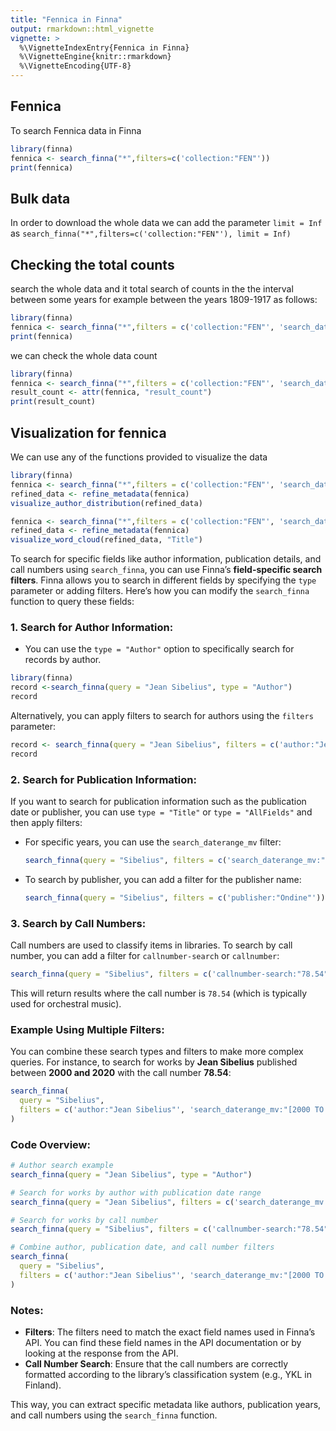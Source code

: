 ```yaml
---
title: "Fennica in Finna"
output: rmarkdown::html_vignette
vignette: >
  %\VignetteIndexEntry{Fennica in Finna}
  %\VignetteEngine{knitr::rmarkdown}
  %\VignetteEncoding{UTF-8}
---
```


## Fennica 

To search Fennica data in Finna

```r
library(finna)
fennica <- search_finna("*",filters=c('collection:"FEN"'))
print(fennica)
```

## Bulk data

In order to download the whole data we can add the parameter `limit = Inf`
as `search_finna("*",filters=c('collection:"FEN"'), limit = Inf)`

## Checking the total counts

search the whole data and it total search of counts in the the interval between 
some years for example between the years 1809-1917 as follows:

```r
library(finna)
fennica <- search_finna("*",filters = c('collection:"FEN"', 'search_daterange_mv:"[1809 TO 1918]"'))
print(fennica)
```

we can check the whole data count

```r
library(finna)
fennica <- search_finna("*",filters = c('collection:"FEN"', 'search_daterange_mv:"[1809 TO 1918]"'))
result_count <- attr(fennica, "result_count")
print(result_count)
```

## Visualization for fennica

We can use any of the functions provided to visualize the data 
```r
library(finna)
fennica <- search_finna("*",filters = c('collection:"FEN"', 'search_daterange_mv:"[1809 TO 1918]"'))
refined_data <- refine_metadata(fennica)
visualize_author_distribution(refined_data)
```

```r
fennica <- search_finna("*",filters = c('collection:"FEN"', 'search_daterange_mv:"[1809 TO 1918]"'))
refined_data <- refine_metadata(fennica)
visualize_word_cloud(refined_data, "Title")
```

To search for specific fields like author information, publication details, and call numbers 
using `search_finna`, you can use Finna's **field-specific search filters**. Finna allows 
you to search in different fields by specifying the `type` parameter or adding filters. 
Here's how you can modify the `search_finna` function to query these fields:

### 1. **Search for Author Information:**

   - You can use the `type = "Author"` option to specifically search for records by author.

```r
library(finna)
record <-search_finna(query = "Jean Sibelius", type = "Author")
record
```

Alternatively, you can apply filters to search for authors using the `filters` parameter:

```r
record <- search_finna(query = "Jean Sibelius", filters = c('author:"Jean Sibelius"'))
record
```

### 2. **Search for Publication Information:**

   If you want to search for publication information such as the publication date or publisher, you can use `type = "Title"` or `type = "AllFields"` and then apply filters:

   - For specific years, you can use the `search_daterange_mv` filter:

     ```r
     search_finna(query = "Sibelius", filters = c('search_daterange_mv:"[2000 TO 2020]"'))
     ```

   - To search by publisher, you can add a filter for the publisher name:

     ```r
     search_finna(query = "Sibelius", filters = c('publisher:"Ondine"'))
     ```

### 3. **Search by Call Numbers:**

   Call numbers are used to classify items in libraries. To search by call number, you can add a filter for `callnumber-search` or `callnumber`:

   ```r
   search_finna(query = "Sibelius", filters = c('callnumber-search:"78.54"'))
   ```

   This will return results where the call number is `78.54` (which is typically used for orchestral music).

### Example Using Multiple Filters:
You can combine these search types and filters to make more complex queries. For instance, to search for works by **Jean Sibelius** published between **2000 and 2020** with the call number **78.54**:

```r
search_finna(
  query = "Sibelius",
  filters = c('author:"Jean Sibelius"', 'search_daterange_mv:"[2000 TO 2020]"', 'callnumber-search:"78.54"')
)
```

### Code Overview:

```r
# Author search example
search_finna(query = "Jean Sibelius", type = "Author")

# Search for works by author with publication date range
search_finna(query = "Jean Sibelius", filters = c('search_daterange_mv:"[2000 TO 2020]"'))

# Search for works by call number
search_finna(query = "Sibelius", filters = c('callnumber-search:"78.54"'))

# Combine author, publication date, and call number filters
search_finna(
  query = "Sibelius",
  filters = c('author:"Jean Sibelius"', 'search_daterange_mv:"[2000 TO 2020]"', 'callnumber-search:"78.54"')
)
```

### Notes:
- **Filters**: The filters need to match the exact field names used in Finna's API. You can find these field names in the API documentation or by looking at the response from the API.
- **Call Number Search**: Ensure that the call numbers are correctly formatted according to the library's classification system (e.g., YKL in Finland).
  
This way, you can extract specific metadata like authors, publication years, and call numbers using the `search_finna` function.
